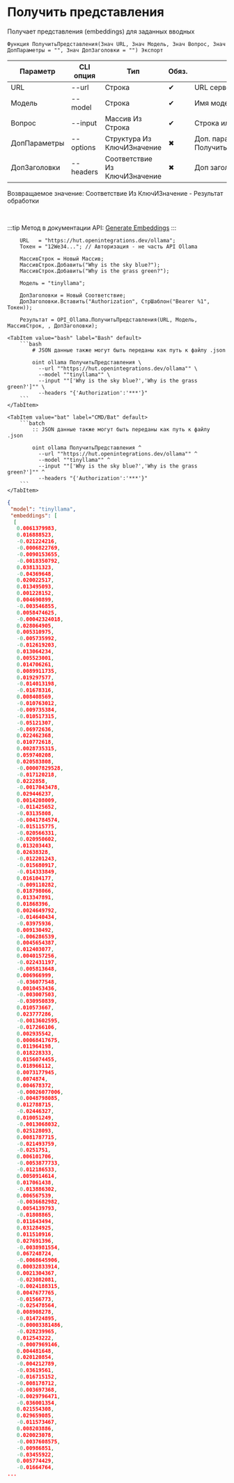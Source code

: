 ﻿---
sidebar_position: 4
description: Получить представления и другие функции для работы с Ollama в Открытом пакете интеграций - бесплатной open-source библиотеке интеграций для 1С:Предприятие 8, OneScript и CLI
keywords: [1C, 1С, 1С:Предприятие, 1С:Предприятие 8.3, API, Интеграция, Сервисы, Обмен, OneScript, CLI, Ollama]
---


# Получить представления
 Получает представления (embeddings) для заданных вводных



`Функция ПолучитьПредставления(Знач URL, Знач Модель, Знач Вопрос, Знач ДопПараметры = "", Знач ДопЗаголовки = "") Экспорт`

  | Параметр | CLI опция | Тип | Обяз. | Назначение |
  |-|-|-|-|-|
  | URL | --url | Строка | &#x2714; | URL сервера Ollama |
  | Модель | --model | Строка | &#x2714; | Имя модели |
  | Вопрос | --input | Массив Из Строка | &#x2714; | Строка или массив строк запросов |
  | ДопПараметры | --options | Структура Из КлючИЗначение | &#x2716; | Доп. параметры. См. ПолучитьСтруктуруПараметровПредставлений |
  | ДопЗаголовки | --headers | Соответствие Из КлючИЗначение | &#x2716; | Доп заголовки запроса, если необходимо |

  
  Возвращаемое значение:   Соответствие Из КлючИЗначение - Результат обработки

<br/>

:::tip
Метод в документации API: [Generate Embeddings](https://github.com/ollama/ollama/blob/main/docs/api.md#generate-embeddings)
:::
<br/>



```bsl title="Пример использования для 1С:Предприятие/OneScript"
    URL   = "https://hut.openintegrations.dev/ollama";
    Токен = "12We34..."; // Авторизация - не часть API Ollama

    МассивСтрок = Новый Массив;
    МассивСтрок.Добавить("Why is the sky blue?");
    МассивСтрок.Добавить("Why is the grass green?");

    Модель = "tinyllama";

    ДопЗаголовки = Новый Соответствие;
    ДопЗаголовки.Вставить("Authorization", СтрШаблон("Bearer %1", Токен));

    Результат = OPI_Ollama.ПолучитьПредставления(URL, Модель, МассивСтрок, , ДопЗаголовки);
```
    

 <Tabs>
  
    <TabItem value="bash" label="Bash" default>
        ```bash
            # JSON данные также могут быть переданы как путь к файлу .json
            
            oint ollama ПолучитьПредставления \
              --url ""https://hut.openintegrations.dev/ollama"" \
              --model ""tinyllama"" \
              --input ""['Why is the sky blue?','Why is the grass green?']"" \
              --headers "{'Authorization':'***'}"
        ```
    </TabItem>
  
    <TabItem value="bat" label="CMD/Bat" default>
        ```batch
            :: JSON данные также могут быть переданы как путь к файлу .json
            
            oint ollama ПолучитьПредставления ^
              --url ""https://hut.openintegrations.dev/ollama"" ^
              --model ""tinyllama"" ^
              --input ""['Why is the sky blue?','Why is the grass green?']"" ^
              --headers "{'Authorization':'***'}"
        ```
    </TabItem>
</Tabs>


```json title="Результат"
{
 "model": "tinyllama",
 "embeddings": [
  [
   0.0061379983,
   0.016888523,
   -0.021224216,
   -0.0006822769,
   -0.0090153655,
   -0.0018350792,
   0.038131323,
   -0.04369648,
   0.020022517,
   0.013495093,
   0.001228152,
   0.004690899,
   -0.003546855,
   0.0058474625,
   -0.00042324018,
   0.028064905,
   0.005310975,
   -0.005735992,
   -0.012619203,
   0.013064234,
   0.005523001,
   0.014706261,
   0.0089911735,
   0.019297577,
   -0.014013198,
   -0.01678316,
   0.008408569,
   -0.010763012,
   -0.009735384,
   -0.010517315,
   -0.05121307,
   -0.06972636,
   0.022462368,
   0.010772618,
   0.0028735315,
   0.059740208,
   0.020583808,
   -0.00007829528,
   -0.017120218,
   0.0222858,
   -0.0017043478,
   0.029446237,
   0.0014208009,
   -0.011425652,
   -0.03135808,
   -0.0041784574,
   -0.015115775,
   -0.020566331,
   -0.020950602,
   0.013203443,
   0.02638328,
   -0.012201243,
   -0.015680917,
   -0.014333849,
   0.016104177,
   -0.009110282,
   0.018798066,
   0.013347891,
   0.01868396,
   0.0024649792,
   -0.014640434,
   -0.03975936,
   0.009130492,
   -0.006286539,
   0.0045654387,
   0.012403077,
   0.0040157256,
   -0.022431197,
   -0.005813648,
   0.006966999,
   -0.036077548,
   0.0010453436,
   -0.003007503,
   -0.030950839,
   0.010573667,
   0.023777286,
   -0.0013602595,
   -0.017266106,
   0.002935542,
   0.00068417675,
   0.011964198,
   0.018228333,
   0.0156074455,
   0.018966112,
   0.0073177945,
   0.0074874,
   0.004678372,
   -0.00026077006,
   -0.0048798085,
   0.012788715,
   -0.02446327,
   0.010051249,
   -0.0013068032,
   0.025128093,
   0.0081787715,
   -0.021493759,
   -0.0251751,
   0.006101706,
   -0.0053877733,
   -0.012186533,
   0.0050914614,
   0.017061438,
   -0.013886302,
   0.006567539,
   -0.0036682982,
   0.0054139793,
   -0.01808865,
   0.011643494,
   0.031284925,
   0.011510916,
   0.027691396,
   -0.0038981554,
   0.067248724,
   -0.0068645906,
   0.00032833914,
   0.0021304367,
   -0.023082081,
   -0.0024188315,
   0.0047677765,
   -0.01566773,
   -0.025478564,
   0.008908278,
   -0.014724895,
   -0.00003381486,
   -0.028239965,
   0.012543222,
   -0.0007969146,
   0.004481648,
   0.020120854,
   -0.004212789,
   -0.03619561,
   -0.016715152,
   -0.008178712,
   -0.003697368,
   -0.0029796471,
   -0.036001354,
   0.021554308,
   0.029659085,
   -0.011573467,
   0.008203886,
   0.020023078,
   -0.0037608575,
   -0.00986851,
   -0.03455922,
   0.005774429,
   -0.01664764,
...
```
